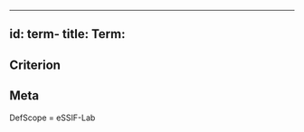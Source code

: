 
---
id: term-<!--NewTerm-->
title: Term: <!--NewTerm-->
---
<!--This template is currently being developed. Please create issues/pull requests to contribute-->

## Criterion
<!--This (required) section specifies the [intensional definition](https://en.wikipedia.org/wiki/Extensional_and_intensional_definitions#Intensional_definition) definition of `NewTerm`, which is a specification of the  necessary and sufficient conditions for when NewTerm should be used. In other words: you specify a criterion that readers can use to determine whether or not something is an instance of NewTerm.-->

<!--## Examples
This (optional) section contains examples, both of what satisfies the definition (and hence qualifies as an instance of NewTerm), ans what does not. If you can think of examples for which the criterion may not (always) work, then describe them, too, and inform the reader why this hasn't affected the definition (yet) - e.g. because such cases are irrelevant to the scope within which the term is defined.-->

<!--## Summary
This (optional) section summarizes the backgrounds of the chosen definition/criterion. It is the TL;DR version of the `Description` section. Apart from serving its own purposes, this section may serve the purposes that a `Description` section would have served if it hadn't been omitted.-->

<!--## Description
This (optional) section explains the backgrounds of the chosen definition/criterion. It may contain links to media (diagrams, audio, video). It SHOULD contain links to all patterns that use this concept.-->

<!--## Related Concepts from other terminologies
This (optional) section lists words/phrases that are encountered in other contexts that have the same or a sufficiently similar meaning as NewTerm. In this section you may point out the (subtle) differences between NewTerm and this related terminology. This helps readers better/deeper understand NewTerm, and how it may be used to relate to existing texts. Ideally, such references are accompanied with links to (preferredly authoritative) sources.-->

<!--## Use-cases
This (optional) section specifies an (optional) introductory paragraph, and a level-3 (i.e. `###`) subsection for every use case it describes. Every such use-case SHOULD
- describe the situation/context of the use-case;
- show how to apply `NewTerm` to/in that situation;
- shows the relevance of having `NewTerm` for the use-case as opposed to not having it.-->

<!--## Notes
This (optional) section is the place to put anything for which there is no other good place to put it.-->

<!--
---
## Footnotes
This (optional) section contains any footnotes that may have been specified in the text above.-->

## Meta
<!--This (required) section specifies attributes that are needed for generating/adapting other documents, such as glossaries, term-files, etc.-->

DefScope = eSSIF-Lab <!--this is a required line, that specifies an identifier for the scope into which the term is being defined.-->
<!--Popuptext = This (optional) text specifies what is shown whenever a person hovers over a reference to this term.-->
